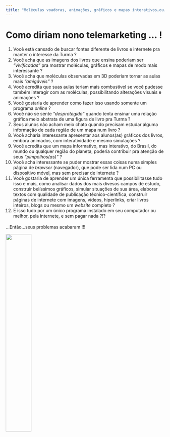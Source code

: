 ```yaml
---
title: "Moléculas voadoras, animações, gráficos e mapas interativos…ou… Vivificando conteúdos para o Ensino Médio"
---
```


# Como diriam nono telemarketing ... ! {.unnumbered}

1.  Você está cansado de buscar fontes diferente de livros e internete pra manter o interesse da Turma ?
2.  Você acha que as imagens dos livros que ensina poderiam ser *"vivificadas"* pra mostrar moléculas, gráficos e mapas de modo mais interessante ?
3.  Você acha que moléculas observadas em 3D poderiam tornar as aulas mais *"amigáveis"* ?
4.  Você acredita que suas aulas teriam mais combustível se você pudesse também interagir com as moléculas, possibilitando alterações visuais e animações ?
5.  Você gostaria de aprender como fazer isso usando somente um programa *online* ?
6.  Você não se sente *"desprotegido"* quando tenta ensinar uma relação gráfica meio abstrata de uma figura de livro pra Turma ?
7.  Seus alunos não acham meio chato quando precisam estudar alguma informação de cada região de um mapa num livro ?
8.  Você acharia interessante apresentar aos alunos(as) gráficos dos livros, embora animados, com interatividade e mesmo simulações ?
9.  Você acredita que um mapa informativo, mas interativo, do Brasil, do mundo ou qualquer região do planeta, poderia contribuir pra atenção de seus *"pimpolhos(as)"* ?
10. Você acha interessante se puder mostrar essas coisas numa simples página de *browser* (navegador), que pode ser lida num PC ou dispositivo móvel, mas sem precisar de internete ?
11. Você gostaria de aprender um única ferramenta que possibilitasse tudo isso e mais, como analisar dados dos mais divesos campos de estudo, construir belíssimos gráficos, simular situações de sua área, elaborar textos com qualidade de publicação técnico-científica, construir páginas de internete com imagens, vídeos, hiperlinks, criar livros inteiros, blogs ou mesmo um *website* completo ?
12. E isso tudo por um único programa instalado em seu computador ou melhor, pela internete, e sem pagar nada ?!?

<p style="font-family: times, serif; font-size:14pt; font-style:italic">

...Então...seus problemas acabaram !!!

</p>

![](telemark.png){width="40%"}
